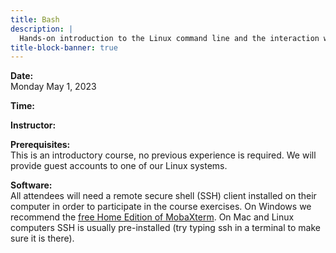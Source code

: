 ```yaml
---
title: Bash
description: |
  Hands-on introduction to the Linux command line and the interaction with a remote server
title-block-banner: true
---
```


:::{.topdef}

**Date:** \
Monday May 1, 2023

**Time:** \

**Instructor:**

**Prerequisites:** \
This is an introductory course, no previous experience is required. We will provide guest accounts to one of our Linux systems.

**Software:** \
All attendees will need a remote secure shell (SSH) client installed on their computer in order to participate in the course exercises. On Windows we recommend the [free Home Edition of MobaXterm](https://mobaxterm.mobatek.net/download.html). On Mac and Linux computers SSH is usually pre-installed (try typing ssh in a terminal to make sure it is there).

:::

<!-- <br> -->
<!-- [[Start course ➤](xxx.qmd)]{.topinline} -->
